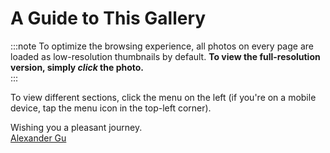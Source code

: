 # A Guide to This Gallery


<Flow />

:::note
To optimize the browsing experience, all photos on every page are loaded as low-resolution thumbnails by default. **To view the full-resolution version, simply _click_ the photo.**  
:::

To view different sections, click the menu on the left (if you're on a mobile device, tap the menu icon in the top-left corner).

<GalleryIndex />

Wishing you a pleasant journey. <br />
[Alexander Gu](/me)
